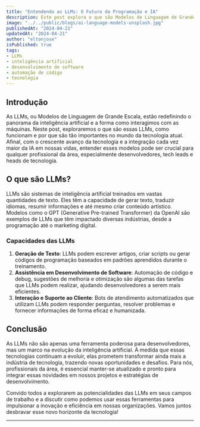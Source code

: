 ```yaml
---
title: "Entendendo as LLMs: O Futuro da Programação e IA"
description: Este post explora o que são Modelos de Linguagem de Grande Escala (LLMs), como funcionam e por que são essenciais na tecnologia atual. Cobrimos desde a geração de texto até a assistência em desenvolvimento de software, destacando a importância desses modelos para desenvolvedores, tech leads e gestores de tecnologia.
image: "../../public/blogs/ai-language-models-unsplash.jpg"
publishedAt: "2024-04-21"
updatedAt: "2024-04-21"
author: "eltonjose"
isPublished: true
tags:
- LLMs
- inteligência artificial
- desenvolvimento de software
- automação de código
- tecnologia
---
```


## Introdução

As LLMs, ou Modelos de Linguagem de Grande Escala, estão redefinindo o panorama da inteligência artificial e a forma como interagimos com as máquinas. Neste post, exploraremos o que são essas LLMs, como funcionam e por que são tão importantes no mundo da tecnologia atual. Afinal, com o crescente avanço da tecnologia e a integração cada vez maior da IA em nossas vidas, entender esses modelos pode ser crucial para qualquer profissional da área, especialmente desenvolvedores, tech leads e heads de tecnologia.

## O que são LLMs?

LLMs são sistemas de inteligência artificial treinados em vastas quantidades de texto. Eles têm a capacidade de gerar texto, traduzir idiomas, resumir informações e até mesmo criar conteúdo artístico. Modelos como o GPT (Generative Pre-trained Transformer) da OpenAI são exemplos de LLMs que têm impactado diversas indústrias, desde a programação até o marketing digital.

### Capacidades das LLMs

1. **Geração de Texto**: LLMs podem escrever artigos, criar scripts ou gerar códigos de programação baseados em padrões aprendidos durante o treinamento.
2. **Assistência em Desenvolvimento de Software**: Automação de código e debug, sugestões de melhoria e otimização são algumas das tarefas que LLMs podem realizar, ajudando desenvolvedores a serem mais eficientes.
3. **Interação e Suporte ao Cliente**: Bots de atendimento automatizados que utilizam LLMs podem responder perguntas, resolver problemas e fornecer informações de forma eficaz e humanizada.

## Conclusão

As LLMs não são apenas uma ferramenta poderosa para desenvolvedores, mas um marco na evolução da inteligência artificial. À medida que essas tecnologias continuam a evoluir, elas prometem transformar ainda mais a indústria de tecnologia, trazendo novas oportunidades e desafios. Para nós, profissionais da área, é essencial manter-se atualizado e pronto para integrar essas novidades em nossos projetos e estratégias de desenvolvimento.

Convido todos a explorarem as potencialidades das LLMs em seus campos de trabalho e a discutir como podemos usar essas ferramentas para impulsionar a inovação e eficiência em nossas organizações. Vamos juntos desbravar esse novo horizonte da tecnologia!

---


